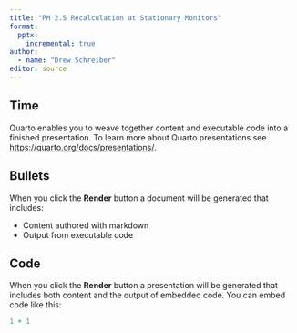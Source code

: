 ```yaml
---
title: "PM 2.5 Recalculation at Stationary Monitors"
format: 
  pptx:
    incremental: true
author: 
  - name: "Drew Schreiber"
editor: source
---
```


## Time

Quarto enables you to weave together content and executable code into a finished presentation. To learn more about Quarto presentations see <https://quarto.org/docs/presentations/>.

## Bullets

When you click the **Render** button a document will be generated that includes:

-   Content authored with markdown
-   Output from executable code

## Code

When you click the **Render** button a presentation will be generated that includes both content and the output of embedded code. You can embed code like this:

```r
1 + 1
```
